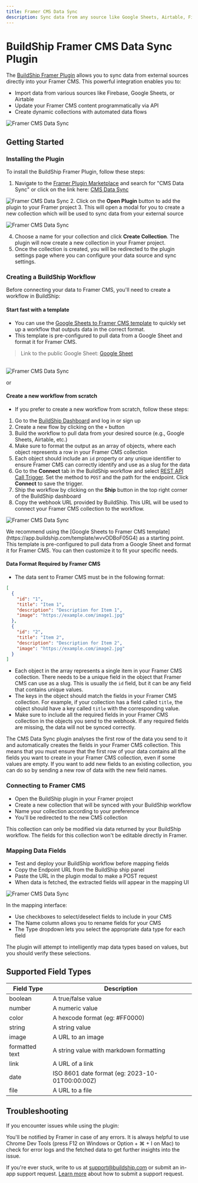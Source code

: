 ```yaml
---
title: Framer CMS Data Sync
description: Sync data from any source like Google Sheets, Airtable, Firebase, Supabase, Postgres etc to Framer CMS. Drag and drop your data source on an AI workflow builder, ship as API in a click and sync it to Framer CMS. Fully customizable flow logic with lowcode.
---
```



# BuildShip Framer CMS Data Sync Plugin

The [BuildShip Framer Plugin](https://www.framer.com/marketplace/plugins/cms-data-sync/) allows you to sync data from external sources directly into your Framer CMS. This powerful integration enables you to:

- Import data from various sources like Firebase, Google Sheets, or Airtable
- Update your Framer CMS content programmatically via API
- Create dynamic collections with automated data flows

<Image
  src={framerCMSOg}
  alt="Framer CMS Data Sync"
  width={1200}
  />

## Getting Started

### Installing the Plugin
To install the BuildShip Framer Plugin, follow these steps:

1. Navigate to the [Framer Plugin Marketplace](https://www.framer.com/marketplace/plugins/?page=1) and search for "CMS Data Sync" or click on the link here: [CMS Data Sync](https://www.framer.com/marketplace/plugins/cms-data-sync/)

<Image
  src={framerCMS1}
  alt="Framer CMS Data Sync"
  width={1200}
  />
2. Click on the **Open Plugin** button to add the plugin to your Framer project
3. This will open a modal for you to create a new collection which will be used to sync data from your external source

<Image 
  src={framerCMS3}
  alt="Framer CMS Data Sync"
  width={1200}
  />

4. Choose a name for your collection and click **Create Collection**. The plugin will now create a new collection in your Framer project.
5. Once the collection is created, you will be redirected to the plugin settings page where you can configure your data source and sync settings.



### Creating a BuildShip Workflow

Before connecting your data to Framer CMS, you'll need to create a workflow in BuildShip:

#### Start fast with a template
- You can use the [Google Sheets to Framer CMS template](https://app.buildship.com/template/wvvODBoF05G4) to quickly set up a workflow that outputs data in the correct format.
- This template is pre-configured to pull data from a Google Sheet and format it for Framer CMS.

> Link to the public Google Sheet: [Google Sheet](https://docs.google.com/spreadsheets/d/1ZUmpMKUZzbgTNbWzjtsTURlDlmp7EjOUASWaBG_XLd8/edit?gid=1340319221#gid=1340319221)

<br />
<Image 
  src={framerCMS4}
  alt="Framer CMS Data Sync"
  width={1200}
/>

or 

#### Create a new workflow from scratch

- If you prefer to create a new workflow from scratch, follow these steps:

1. Go to the [BuildShip Dashboard](https://app.buildship.com/) and log in or sign up
2. Create a new flow by clicking on the `+` button
3. Build the workflow to pull data from your desired source (e.g., Google Sheets, Airtable, etc.)
4. Make sure to format the output as an array of objects, where each object represents a row in your Framer CMS collection
5. Each object should include an `id` property or any unique identifier to ensure Framer CMS can correctly identify and use as a slug for the data
6. Go to the **Connect** tab in the BuildShip workflow and select [REST API Call Trigger](/triggers-rest-api/rest-api). Set the method to `POST` and the path for the endpoint. Click **Connect** to save the trigger.
7. Ship the workflow by clicking on the **Ship** button in the top right corner of the BuildShip dashboard
8. Copy the webhook URL provided by BuildShip. This URL will be used to connect your Framer CMS collection to the workflow.

<Image 
  src={framerCMS2}
  alt="Framer CMS Data Sync"
  width={1200}
  />

<Callout>
We recommend using the [Google Sheets to Framer CMS template](https://app.buildship.com/template/wvvODBoF05G4) as a starting point. This template is pre-configured to pull data from a Google Sheet and format it for Framer CMS. You can then customize it to fit your specific needs.
</Callout>

#### Data Format Required by Framer CMS
- The data sent to Framer CMS must be in the following format:

```json
[
  {
    "id": "1",
    "title": "Item 1",
    "description": "Description for Item 1",
    "image": "https://example.com/image1.jpg"
  },
  {
    "id": "2",
    "title": "Item 2",
    "description": "Description for Item 2",
    "image": "https://example.com/image2.jpg"
  }
]
```
- Each object in the array represents a single item in your Framer CMS collection. There needs to be a unique field in the object that Framer CMS can use as a slug. This is usually the `id` field, but it can be any field that contains unique values.
- The keys in the object should match the fields in your Framer CMS collection. For example, if your collection has a field called `title`, the object should have a key called `title` with the corresponding value.
- Make sure to include all the required fields in your Framer CMS collection in the objects you send to the webhook. If any required fields are missing, the data will not be synced correctly.

<Callout>
The CMS Data Sync plugin analyses the first row of the data you send to it and automatically creates the fields in your Framer CMS collection. This means that you must ensure that the first row of your data contains all the fields you want to create in your Framer CMS collection, even if some values are empty. If you want to add new fields to an existing collection, you can do so by sending a new row of data with the new field names.
</Callout>


### Connecting to Framer CMS

- Open the BuildShip plugin in your Framer project
- Create a new collection that will be synced with your BuildShip workflow
- Name your collection according to your preference
- You'll be redirected to the new CMS collection



<Callout>
This collection can only be modified via data returned by your BuildShip workflow. The fields for this collection won't be editable directly in Framer.
</Callout>

### Mapping Data Fields

- Test and deploy your BuildShip workflow before mapping fields
- Copy the Endpoint URL from the BuildShip ship panel
- Paste the URL in the plugin modal to make a POST request
- When data is fetched, the extracted fields will appear in the mapping UI

<Image 
  src={framerPokedex}
  alt="Framer CMS Data Sync"
  width={1200}
/>

In the mapping interface:

- Use checkboxes to select/deselect fields to include in your CMS
- The Name column allows you to rename fields for your CMS
- The Type dropdown lets you select the appropriate data type for each field

The plugin will attempt to intelligently map data types based on values, but you should verify these selections.


## Supported Field Types

| Field Type | Description |
|------------|-------------|
| boolean | A true/false value |
| number | A numeric value |
| color | A hexcode format (eg: #FF0000) |
| string | A string value |
| image | A URL to an image |
| formatted text | A string value with markdown formatting |
| link | A URL of a link |
| date | ISO 8601 date format (eg: 2023-10-01T00:00:00Z) |
| file | A URL to a file |


## Troubleshooting

If you encounter issues while using the plugin:

You'll be notified by Framer in case of any errors. It is always helpful to use Chrome Dev Tools (press F12 on Windows or Option + ⌘ + I on Mac)  to check for error logs and the fetched data to get further insights into the issue. 

If you're ever stuck, write to us at support@buildship.com or submit an in-app support request. [Learn more](/support-messages) about how to submit a support request.